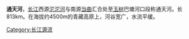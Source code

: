 {{expand|time=2007-09-26T20:11:40Z}}
{{unreferenced|time=2008-11-4}}
'''通天河'''，[[长江|长江]]西源[[沱沱河|沱沱河]]与南源[[当曲|当曲]]汇合处至[[玉树|玉树]]巴塘河口段称通天河。长813km。在海拔约4500m的青藏高原上，河谷宽广，水流平缓。


{{长江}}
{{通天河水系}}

[[Category:长江源流|Category:长江源流]]